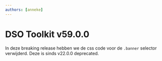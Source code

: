 ```yaml
---
authors: [anneke]
---
```


# DSO Toolkit v59.0.0

In deze breaking release hebben we de css code voor de `.banner` selector verwijderd. Deze is sinds v22.0.0 deprecated.
